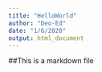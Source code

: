 ```yaml
---
title: "HelloWorld"
author: "Deo-Ed"
date: "1/6/2020"
output: html_document
---
```



##This is a markdown file

